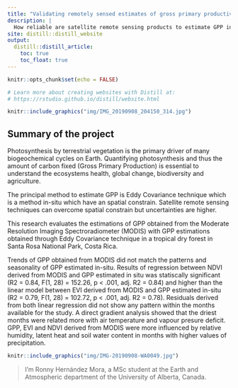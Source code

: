 ```yaml
---
title: "Validating remotely sensed estimates of gross primary productivity"
description: |
  How reliable are satellite remote sensing products to estimate GPP in a tropical dry forest?
site: distill::distill_website
output:
  distill::distill_article:
    toc: true
    toc_float: true
---
```


```r
knitr::opts_chunk$set(echo = FALSE)

# Learn more about creating websites with Distill at:
# https://rstudio.github.io/distill/website.html

```

```r
knitr::include_graphics("img/IMG_20190908_204150_314.jpg")
```

<!-- 1. Home (~200 words) -->

<!-- Title – Aim for a short, descriptive and catchy title. This could be your main  -->
<!-- research question, e.g. “Does clearcutting really affect tree density?” or your -->
<!-- main finding: “Cearcutting reduces tree density to zero”. Avoid uninformative  -->
<!-- titles such as “The effect of this … on that …”. -->


<!-- Summary – In plain words, describe what you want to accomplish with your study.  -->
<!-- Two or three sentences why your objective/question is important. Two or three  -->
<!-- sentences about your research approach: summarize your sampling procedure/experimental design/analysis. Two or three sentences about your results: describe your main -->
<!-- findings in a concise and quantitative way (I observed a 20% decrease of tree  -->
<!-- density under the 1/5th harvesting treatment). End with your main conclusion. -->

## Summary of the project

Photosynthesis by terrestrial vegetation is the primary driver of many 
biogeochemical cycles on Earth. Quantifying photosynthesis and thus the 
amount of carbon fixed (Gross Primary Production) is essential to understand 
the ecosystems health, global change, biodiversity and agriculture.

The principal method to estimate GPP is Eddy Covariance technique which is a
method in-situ which have an spatial constrain. Satellite remote sensing techniques
can overcome spatial constrain but uncertainties are higher.

This research evaluates the estimations of GPP obtained from the Moderate 
Resolution Imaging Spectroradiometer (MODIS) with GPP estimations obtained through
Eddy Covariance technique in a tropical dry forest in Santa Rosa National Park,
Costa Rica.

Trends of GPP obtained from MODIS did not match the patterns and seasonality of
GPP estimated in-situ. Results of regression between NDVI derived from MODIS and
GPP estimated in situ was statiscally significant (R2 = 0.84, F(1, 28) = 152.26,
p \< .001, adj. R2 = 0.84) and higher than the linear model between EVI derived 
from MODIS and GPP estimated in-situ (R2 = 0.79, F(1, 28) = 102.72, p < .001, 
adj. R2 = 0.78). Residuals derived from both linear regression did not show any
pattern within the months available for the study. A direct gradient analysis
showed that the driest months were related more with air temperature and
vapour presure deficit. GPP, EVI and NDVI derived from MODIS were more 
influenced by relative humidity, latent heat and soil water content in months
with higher values of precipitation.

<!-- Visual Elements – Use a photo or another visual element that represents your  -->
<!-- research topic. -->

```r
knitr::include_graphics("img/IMG-20190908-WA0049.jpg")
```


 > I'm Ronny Hernández Mora, a MSc student at the Earth and Atmospheric department
 of the University of Alberta, Canada.